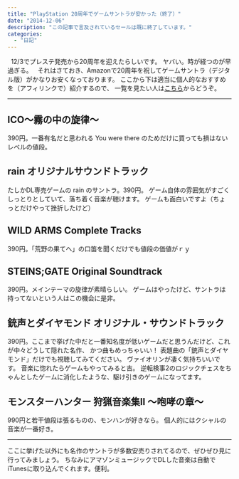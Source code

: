 ```yaml
---
title: "PlayStation 20周年でゲームサントラが安かった（終了）"
date: "2014-12-06"
description: "この記事で言及されているセールは既に終了しています。"
categories:
  - "日記"
---
```


  12/3でプレステ発売から20周年を迎えたらしいです。 ヤバい。時が経つのが早過ぎる。
  それはさておき、Amazonで20周年を祝してゲームサントラ（デジタル版）がかなりお安くなっております。
ここから下は適当に個人的なおすすめを（アフィリンクで）紹介するので、
一覧を見たい人は[こちら](https://www.amazon.co.jp/b/?_encoding=UTF8&camp=247&creative=7399&linkCode=ur2&node=3369405051&tag=gunjobiyori-22)からどうぞ。

* * *

## ICO～霧の中の旋律～

390円。一番有名だと思われる You were there のためだけに買っても損はないレベルの値段。

## rain オリジナルサウンドトラック

たしかDL専売ゲームの rain のサントラ。390円。 ゲーム自体の雰囲気がすごくしっとりとしていて、落ち着く音楽が聴けます。 ゲームも面白いですよ（ちょっとだけやって挫折したけど）

## WILD ARMS Complete Tracks

390円。「荒野の果てへ」の口笛を聞くだけでも値段の価値がｒｙ

## STEINS;GATE Original Soundtrack

390円。メインテーマの旋律が素晴らしい。 ゲームはやったけど、サントラは持ってないという人はこの機会に是非。

## 銃声とダイヤモンド オリジナル・サウンドトラック

390円。ここまで挙げた中だと一番知名度が低いゲームだと思うんだけど、これが中々どうして隠れた名作、
かつ曲もめっちゃいい！ 表題曲の「銃声とダイヤモンド」だけでも視聴してみてください。
ヴァイオリンが凄く気持ちいいです。 音楽に惚れたらゲームもやってみると吉。
逆転検事2のロジックチェスをちゃんとしたゲームに消化したような、駆け引きのゲームになってます。

## モンスターハンター 狩猟音楽集II ～咆哮の章～

990円と若干値段は張るものの、モンハンが好きなら。 個人的にはクシャルの音楽が一番好き。

* * *

ここに挙げた以外にも名作のサントラが多数安売りされてるので、ぜひぜひ見に行ってみましょう。
ちなみにアマゾンミュージックでDLした音楽は自動でiTunesに取り込んでくれます。便利。
